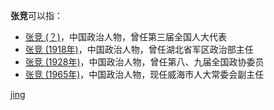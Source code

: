 '''张竞'''可以指：
* [[张竞_(？)|张竞 (？)]]，中国政治人物，曾任第三届全国人大代表
* [[张竞_(1918年)|张竞 (1918年)]]，中国政治人物，曾任湖北省军区政治部主任
* [[张竞_(1928年)|张竞 (1928年)]]，中国政治人物，曾任第八、九届全国政协委员
* [[张竞_(1965年)|张竞 (1965年)]]，中国政治人物，现任威海市人大常委会副主任

{{disambig}}
[[Category:二字张姓人名消歧义|jing]]